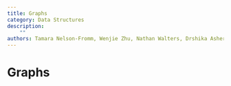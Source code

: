 ```yaml
---
title: Graphs
category: Data Structures
description:
    ""
authors: Tamara Nelson-Fromm, Wenjie Zhu, Nathan Walters, Drshika Asher
---
```

# Graphs
